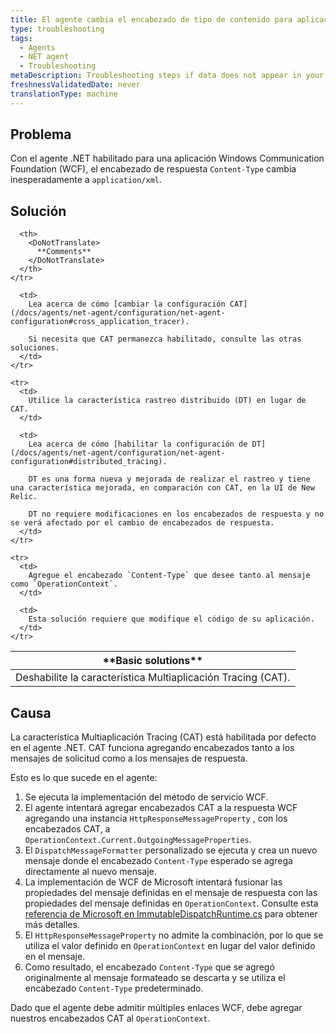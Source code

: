 ```yaml
---
title: El agente cambia el encabezado de tipo de contenido para aplicaciones WCF (.NET)
type: troubleshooting
tags:
  - Agents
  - NET agent
  - Troubleshooting
metaDescription: Troubleshooting steps if data does not appear in your app after you installed the New Relic .NET agent.
freshnessValidatedDate: never
translationType: machine
---
```


## Problema

Con el agente .NET habilitado para una aplicación Windows Communication Foundation (WCF), el encabezado de respuesta `Content-Type` cambia inesperadamente a `application/xml`.

## Solución

<table>
  <thead>
    <tr>
      <th>
        <DoNotTranslate>
          **Basic solutions**
        </DoNotTranslate>
      </th>

      <th>
        <DoNotTranslate>
          **Comments**
        </DoNotTranslate>
      </th>
    </tr>
  </thead>

  <tbody>
    <tr>
      <td>
        Deshabilite la característica Multiaplicación Tracing (CAT).
      </td>

      <td>
        Lea acerca de cómo [cambiar la configuración CAT](/docs/agents/net-agent/configuration/net-agent-configuration#cross_application_tracer).

        Si necesita que CAT permanezca habilitado, consulte las otras soluciones.
      </td>
    </tr>

    <tr>
      <td>
        Utilice la característica rastreo distribuido (DT) en lugar de CAT.
      </td>

      <td>
        Lea acerca de cómo [habilitar la configuración de DT](/docs/agents/net-agent/configuration/net-agent-configuration#distributed_tracing).

        DT es una forma nueva y mejorada de realizar el rastreo y tiene una característica mejorada, en comparación con CAT, en la UI de New Relic.

        DT no requiere modificaciones en los encabezados de respuesta y no se verá afectado por el cambio de encabezados de respuesta.
      </td>
    </tr>

    <tr>
      <td>
        Agregue el encabezado `Content-Type` que desee tanto al mensaje como `OperationContext`.
      </td>

      <td>
        Esta solución requiere que modifique el código de su aplicación.
      </td>
    </tr>
  </tbody>
</table>

## Causa

La característica Multiaplicación Tracing (CAT) está habilitada por defecto en el agente .NET. CAT funciona agregando encabezados tanto a los mensajes de solicitud como a los mensajes de respuesta.

Esto es lo que sucede en el agente:

1. Se ejecuta la implementación del método de servicio WCF.
2. El agente intentará agregar encabezados CAT a la respuesta WCF agregando una instancia `HttpResponseMessageProperty` , con los encabezados CAT, a `OperationContext.Current.OutgoingMessageProperties`.
3. El `DispatchMessageFormatter` personalizado se ejecuta y crea un nuevo mensaje donde el encabezado `Content-Type` esperado se agrega directamente al nuevo mensaje.
4. La implementación de WCF de Microsoft intentará fusionar las propiedades del mensaje definidas en el mensaje de respuesta con las propiedades del mensaje definidas en `OperationContext`. Consulte esta [referencia de Microsoft en ImmutableDispatchRuntime.cs](https://referencesource.microsoft.com/#System.ServiceModel/System/ServiceModel/Dispatcher/ImmutableDispatchRuntime.cs,725) para obtener más detalles.
5. El `HttpResponseMessageProperty` no admite la combinación, por lo que se utiliza el valor definido en `OperationContext` en lugar del valor definido en el mensaje.
6. Como resultado, el encabezado `Content-Type` que se agregó originalmente al mensaje formateado se descarta y se utiliza el encabezado `Content-Type` predeterminado.

Dado que el agente debe admitir múltiples enlaces WCF, debe agregar nuestros encabezados CAT al `OperationContext`.